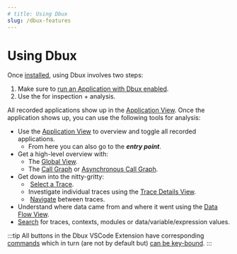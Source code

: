 ```yaml
---
# title: Using Dbux
slug: /dbux-features
---
```


# Using Dbux


<!-- <TOC toc={toc} /> -->


Once [installed](#installation), using Dbux involves two steps:

1. Make sure to [run an Application with Dbux enabled](./02-enable-dbux.mdx).
2. Use the <ToolLink name="dbux-code" /> for inspection + analysis.

All recorded applications show up in the [Application View](./05-applications.mdx).
Once the application shows up, you can use the following tools for analysis:

* Use the [Application View](./05-applications.mdx) to overview and toggle all recorded applications.
  * From here you can also go to the ***entry point***.
* Get a high-level overview with:
  * The [Global View](./08-global.mdx).
  * The [Call Graph](./10-call-graph.mdx) or [Asynchronous Call Graph](./20-acg.mdx).
* Get down into the nitty-gritty:
  * &#8203;<DarkLightImg src="crosshair_red.svg" /> [Select a Trace](./06-select-trace.mdx).
  * Investigate individual traces using the [Trace Details View](./07-trace-details.mdx).
  * &#8203;<DarkLightImg width="24px" src="nextInContext.svg" /> <DarkLightImg width="24px" src="previousInContext.svg" /> [Navigate](./07-trace-details.mdx#navigation) between traces.
* Understand where data came from and where it went using the [Data Flow View](./50-data-flow.mdx).
* [Search](./40-search.mdx) for traces, contexts, modules or data/variable/expression values.

:::tip
All buttons in the Dbux VSCode Extension have corresponding [commands](./tools-and-configuration/dbux-code#commands) which in turn (are not by default but) [can be key-bound](https://code.visualstudio.com/docs/getstarted/keybindings).
:::
